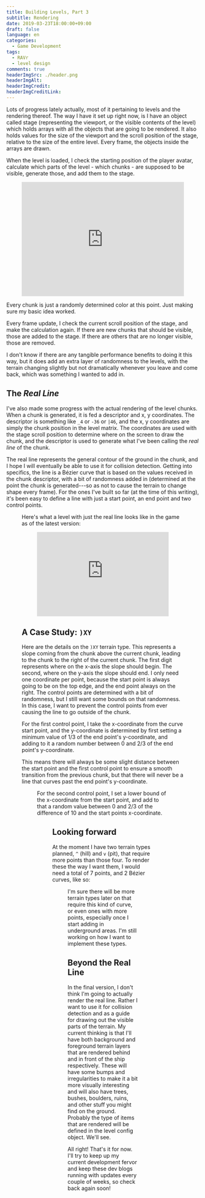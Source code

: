 ```yaml
---
title: Building Levels, Part 3
subtitle: Rendering
date: 2019-03-23T18:00:00+09:00
draft: false
language: en
categories:
  - Game Development
tags:
  - RAVr
  - level design
comments: true
headerImgSrc: ./header.png
headerImgAlt:
headerImgCredit:
headerImgCreditLink:
---
```



Lots of progress lately actually, most of it pertaining to levels and the rendering thereof. The way I have it set up right now, is I have an object called stage (representing the viewport, or the visible contents of the level) which holds arrays with all the objects that are going to be rendered. It also holds values for the size of the viewport and the scroll position of the stage, relative to the size of the entire level. Every frame, the objects inside the arrays are drawn.

When the level is loaded, I check the starting position of the player avatar, calculate which parts of the level - which chunks - are supposed to be visible, generate those, and add them to the stage.

<figure class="align-wide">
  <div style="position:relative; padding-bottom:calc(59.88% + 44px)">
    <iframe
      src="https://gfycat.com/ifr/RealPoliteLadybird"
      frameborder="0"
      scrolling="no"
      width="100%"
      height="100%"
      style="position:absolute;top:0;left:0;"
      allowfullscreen
    ></iframe>
  </div>
</figure>

Every chunk is just a randomly determined color at this point. Just making sure my basic idea worked.

Every frame update, I check the current scroll position of the stage, and make the calculation again. If there are new chunks that should be visible, those are added to the stage. If there are others that are no longer visible, those are removed.

I don't know if there are any tangible performance benefits to doing it this way, but it does add an extra layer of randomness to the levels, with the terrain changing slightly but not dramatically whenever you leave and come back, which was something I wanted to add in.

## The _Real Line_

I've also made some progress with the actual rendering of the level chunks. When a chunk is generated, it is fed a descriptor and x, y coordinates. The descriptor is something like `_4` or `-36` or `|46`, and the x, y coordinates are simply the chunk position in the level matrix. The coordinates are used with the stage scroll position to determine where on the screen to draw the chunk, and the descriptor is used to generate what I've been calling the _real line_ of the chunk.

The real line represents the general contour of the ground in the chunk, and I hope I will eventually be able to use it for collision detection. Getting into specifics, the line is a Bézier curve that is based on the values received in the chunk descriptor, with a bit of randomness added in (determined at the point the chunk is generated---so as not to cause the terrain to change shape every frame). For the ones I've built so far (at the time of this writing), it's been easy to define a line with just a start point, an end point and two control points.

<Figure
  img={imgBezierCurve1}
  alt="A simple curve with two control points."
  caption="A simple curve with two control points"
/>

Here's what a level with just the real line looks like in the game as of the latest version:

<figure class="align-wide">
  <div style="position:relative; padding-bottom:calc(51.07% + 44px)">
    <iframe
      src="https://gfycat.com/ifr/EmptyNiceIriomotecat"
      frameborder="0"
      scrolling="no"
      width="100%"
      height="100%"
      style="position:absolute;top:0;left:0;"
      allowfullscreen
    ></iframe>
  </div>
</figure>

## A Case Study: `)XY`

Here are the details on the `)XY` terrain type. This represents a slope coming from the chunk above the current chunk, leading to the chunk to the right of the current chunk. The first digit represents where on the x-axis the slope should begin. The second, where on the y-axis the slope should end. I only need one coordinate per point, because the start point is always going to be on the top edge, and the end point always on the right. The control points are determined with a bit of randomness, but I still want some bounds on that randomness. In this case, I want to prevent the control points from ever causing the line to go outside of the chunk.

For the first control point, I take the x-coordinate from the curve start point, and the y-coordinate is determined by first setting a minimum value of 1/3 of the end point's y-coordinate, and adding to it a random number between 0 and 2/3 of the end point's y-coordinate.

This means there will always be some slight distance between the start point and the first control point to ensure a smooth transition from the previous chunk, but that there will never be a line that curves past the end point's y-coordinate.

<Figure
  img={imgCurveDiagram}
  alt="Diagram of )XY calculation"
  caption="Diagram of `)XY` calculation"
/>

For the second control point, I set a lower bound of the x-coordinate from the start point, and add to that a random value between 0 and 2/3 of the difference of 10 and the start points x-coordinate.

<Figure
  img={imgCurveGrid}
  align="full"
  alt="Various renders of )XY with randomly determined start and end points"
  caption="Various renders of `)XY` with randomly determined start and end points"
/>

## Looking forward

At the moment I have two terrain types planned, `^` (hill) and `v` (pit), that require more points than those four. To render these the way I want them, I would need a total of 7 points, and 2 Bézier curves, like so:

<Figure
  img={imgBezierCurve2}
  alt="A slightly more complex curve with three points, and four control points"
  caption="A slightly more complex curve with three points, and four control points"
/>

I'm sure there will be more terrain types later on that require this kind of curve, or even ones with more points, especially once I start adding in underground areas. I'm still working on how I want to implement these types.

## Beyond the Real Line

In the final version, I don't think I'm going to actually render the real line. Rather I want to use it for collision detection and as a guide for drawing out the visible parts of the terrain. My current thinking is that I'll have both background and foreground terrain layers that are rendered behind and in front of the ship respectively. These will have some bumps and irregularities to make it a bit more visually interesting and will also have trees, bushes, boulders, ruins, and other stuff you might find on the ground. Probably the type of items that are rendered will be defined in the level config object. We'll see.

All right! That's it for now. I'll try to keep up my current development fervor and keep these dev blogs running with updates every couple of weeks, so check back again soon!
